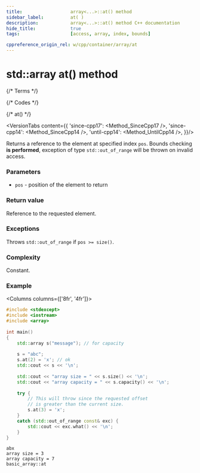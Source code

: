 ```yaml
---
title:					array<...>::at() method
sidebar_label:			at( )
description:			array<...>::at() method C++ documentation
hide_title:				true
tags:					[access, array, index, bounds]

cppreference_origin_rel: w/cpp/container/array/at
---
```


# std::array at() method


{/* Terms */}

{/* Codes */}

{/* at() */}

<VersionTabs content={{
		'since-cpp17': <Method_SinceCpp17 />,
		'since-cpp14': <Method_SinceCpp14 />,
		'until-cpp14': <Method_UntilCpp14 />,
	}}/>

Returns a <Tooltip title={Term_ContAlias_Reference}>reference</Tooltip> to the element at specified index `pos`.
Bounds checking **is performed**, exception of type `std::out_of_range` will be thrown on invalid access.

### Parameters

- `pos` - position of the element to return

### Return value

Reference to the requested element.

### Exceptions

Throws `std::out_of_range` if `pos >= size()`.

### Complexity

Constant.

### Example

<Columns columns={['8fr', '4fr']}>
<div>

```cpp title='Main.cpp' showLineNumbers
#include <stdexcept>
#include <iostream>
#include <array>
 
int main()
{
	std::array s("message"); // for capacity
 
	s = "abc";
	s.at(2) = 'x'; // ok
	std::cout << s << '\n';
 
	std::cout << "array size = " << s.size() << '\n';
	std::cout << "array capacity = " << s.capacity() << '\n';
 
	try {
		// This will throw since the requested offset
		// is greater than the current size.
		s.at(3) = 'x';
	}
	catch (std::out_of_range const& exc) {
		std::cout << exc.what() << '\n';
	}
}
```

</div>
<div>

```plaintext title="Possible output"
abx
array size = 3
array capacity = 7
basic_array::at
```

</div>
</Columns>